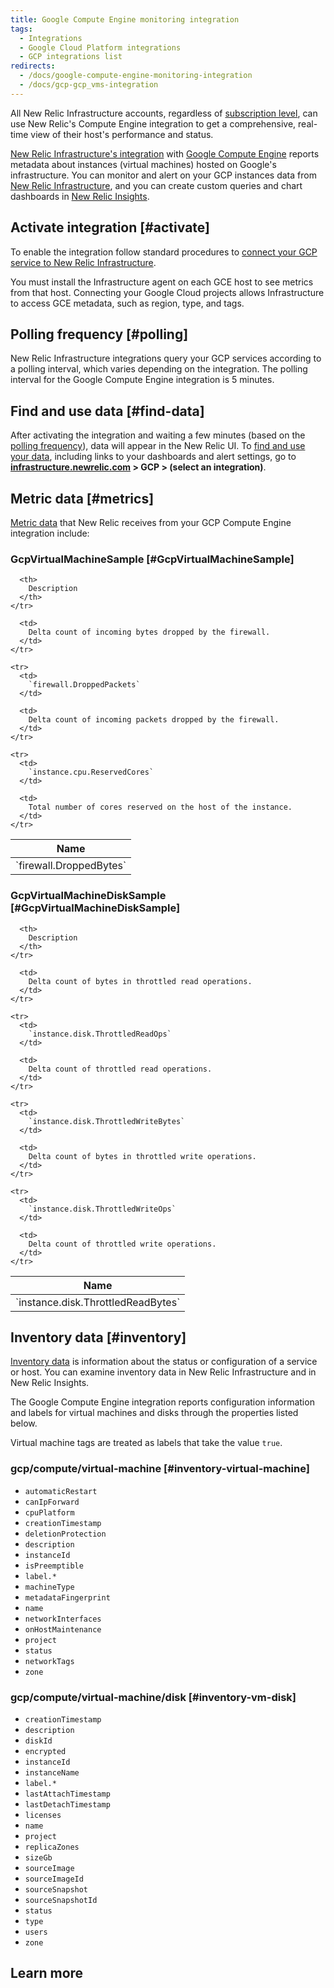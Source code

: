 ```yaml
---
title: Google Compute Engine monitoring integration
tags:
  - Integrations
  - Google Cloud Platform integrations
  - GCP integrations list
redirects:
  - /docs/google-compute-engine-monitoring-integration
  - /docs/gcp-gcp_vms-integration
---
```


All New Relic Infrastructure accounts, regardless of [subscription level](https://newrelic.com/infrastructure/pricing), can use New Relic's Compute Engine integration to get a comprehensive, real-time view of their host's performance and status.

[New Relic Infrastructure's integration](https://docs.newrelic.com/docs/infrastructure/integrations-getting-started/getting-started/introduction-infrastructure-integrations) with [Google Compute Engine](https://cloud.google.com/compute/) reports metadata about instances (virtual machines) hosted on Google's infrastructure. You can monitor and alert on your GCP instances data from [New Relic Infrastructure](https://docs.newrelic.com/docs/infrastructure), and you can create custom queries and chart dashboards in [New Relic Insights](https://docs.newrelic.com/docs/insights).

## Activate integration [#activate]

To enable the integration follow standard procedures to [connect your GCP service to New Relic Infrastructure](https://docs.newrelic.com/docs/connect-google-cloud-platform-services-infrastructure).

<Callout variant="important">
  You must install the Infrastructure agent on each GCE host to see metrics from that host. Connecting your Google Cloud projects allows Infrastructure to access GCE metadata, such as region, type, and tags.
</Callout>

## Polling frequency [#polling]

New Relic Infrastructure integrations query your GCP services according to a polling interval, which varies depending on the integration. The polling interval for the Google Compute Engine integration is 5 minutes.

## Find and use data [#find-data]

After activating the integration and waiting a few minutes (based on the [polling frequency](#polling)), data will appear in the New Relic UI. To [find and use your data](https://docs.newrelic.com/docs/infrastructure/integrations/find-use-infrastructure-integration-data), including links to your dashboards and alert settings, go to **[infrastructure.newrelic.com](https://infrastructure.newrelic.com/) > GCP > (select an integration)**.

## Metric data [#metrics]

[Metric data](https://docs.newrelic.com/docs/infrastructure/integrations-getting-started/getting-started/introduction-infrastructure-integrations#data-types) that New Relic receives from your GCP Compute Engine integration include:

### GcpVirtualMachineSample [#GcpVirtualMachineSample]

<Table>
  <thead>
    <tr>
      <th style={{ width: "285px" }}>
        Name
      </th>

      <th>
        Description
      </th>
    </tr>
  </thead>

  <tbody>
    <tr>
      <td>
        `firewall.DroppedBytes`
      </td>

      <td>
        Delta count of incoming bytes dropped by the firewall.
      </td>
    </tr>

    <tr>
      <td>
        `firewall.DroppedPackets`
      </td>

      <td>
        Delta count of incoming packets dropped by the firewall.
      </td>
    </tr>

    <tr>
      <td>
        `instance.cpu.ReservedCores`
      </td>

      <td>
        Total number of cores reserved on the host of the instance.
      </td>
    </tr>
  </tbody>
</Table>

### GcpVirtualMachineDiskSample [#GcpVirtualMachineDiskSample]

<Table>
  <thead>
    <tr>
      <th style={{ width: "285px" }}>
        Name
      </th>

      <th>
        Description
      </th>
    </tr>
  </thead>

  <tbody>
    <tr>
      <td>
        `instance.disk.ThrottledReadBytes`
      </td>

      <td>
        Delta count of bytes in throttled read operations.
      </td>
    </tr>

    <tr>
      <td>
        `instance.disk.ThrottledReadOps`
      </td>

      <td>
        Delta count of throttled read operations.
      </td>
    </tr>

    <tr>
      <td>
        `instance.disk.ThrottledWriteBytes`
      </td>

      <td>
        Delta count of bytes in throttled write operations.
      </td>
    </tr>

    <tr>
      <td>
        `instance.disk.ThrottledWriteOps`
      </td>

      <td>
        Delta count of throttled write operations.
      </td>
    </tr>
  </tbody>
</Table>

## Inventory data [#inventory]

[Inventory data](https://docs.newrelic.com/docs/integrations/new-relic-integrations/getting-started/understand-use-data-infrastructure-integrations#inventory-data) is information about the status or configuration of a service or host. You can examine inventory data in New Relic Infrastructure and in New Relic Insights.

The Google Compute Engine integration reports configuration information and labels for virtual machines and disks through the properties listed below.

Virtual machine tags are treated as labels that take the value `true`.

### gcp/compute/virtual-machine [#inventory-virtual-machine]

* `automaticRestart`
* `canIpForward`
* `cpuPlatform`
* `creationTimestamp`
* `deletionProtection`
* `description`
* `instanceId`
* `isPreemptible`
* `label.*`
* `machineType`
* `metadataFingerprint`
* `name`
* `networkInterfaces`
* `onHostMaintenance`
* `project`
* `status`
* `networkTags`
* `zone`

### gcp/compute/virtual-machine/disk [#inventory-vm-disk]

* `creationTimestamp`
* `description`
* `diskId`
* `encrypted`
* `instanceId`
* `instanceName`
* `label.*`
* `lastAttachTimestamp`
* `lastDetachTimestamp`
* `licenses`
* `name`
* `project`
* `replicaZones`
* `sizeGb`
* `sourceImage`
* `sourceImageId`
* `sourceSnapshot`
* `sourceSnapshotId`
* `status`
* `type`
* `users`
* `zone`

## Learn more
